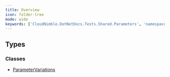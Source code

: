 ```yaml
---
title: Overview
icon: folder-tree
mode: wide
keywords: ['CloudNimble.DotNetDocs.Tests.Shared.Parameters', 'namespace', 'ParameterVariations']
---
```


## Types

### Classes

- [ParameterVariations](CloudNimble-DotNetDocs-Tests-Shared-Parameters.ParameterVariations.mdx)

